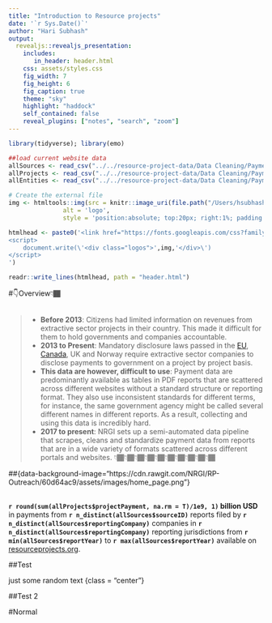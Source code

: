 ```yaml
---
title: "Introduction to Resource projects"
date: '`r Sys.Date()`'
author: "Hari Subhash"
output:
  revealjs::revealjs_presentation:
    includes:
       in_header: header.html
    css: assets/styles.css
    fig_width: 7
    fig_height: 6
    fig_caption: true
    theme: "sky"
    highlight: "haddock"
    self_contained: false
    reveal_plugins: ["notes", "search", "zoom"]
---
```


```r
library(tidyverse); library(emo)

##load current website data
allSources <- read_csv("../../resource-project-data/Data Cleaning/Payment Data Pipeline/data/Current website data/allSource.csv")
allProjects <- read_csv("../../resource-project-data/Data Cleaning/Payment Data Pipeline/data/Current website data/allProject.csv")
allEntities <- read_csv("../../resource-project-data/Data Cleaning/Payment Data Pipeline/data/Current website data/allEntity.csv")

# Create the external file
img <- htmltools::img(src = knitr::image_uri(file.path("/Users/hsubhash/Documents/GitHub/RP Outreach/assets/images/RP_logo.png")), 
               alt = 'logo', 
               style = 'position:absolute; top:20px; right:1%; padding:10px;z-index:200; width:100px')

htmlhead <- paste0('<link href="https://fonts.googleapis.com/css?family=Open+Sans|Roboto" rel="stylesheet">', '
<script>
    document.write(\'<div class="logos">',img,'</div>\')
</script>
')

readr::write_lines(htmlhead, path = "header.html")
```


#👇Overview👇🏾

##
> - **Before 2013**: Citizens had limited information on revenues from extractive sector projects in their country. This made it difficult for them to hold governments and companies accountable.
> - **2013 to Present**: Mandatory disclosure laws passed in the [EU](http://www.publishwhatyoupay.org/wp-content/uploads/2013/11/PWYP-fact-sheet-on-EU-Accounting-and-Transparency-Directives.pdf), [Canada](http://www.publishwhatyoupay.org/wp-content/uploads/2015/04/Factsheet_for_Canadian_mandatory_reporting_legislation.pdf), UK and Norway require extractive sector companies to disclose payments to government on a project by project basis.
> - **This data are however, difficult to use**: Payment data are predominantly available as tables in PDF reports that are scattered across different websites without a standard structure or reporting format. They also use inconsistent standards for different terms, for instance, the same government agency might be called several different names in different reports. As a result, collecting and using this data is incredibly hard.
> - **2017 to present**: NRGI sets up a semi-automated data pipeline that scrapes, cleans and standardize payment data from reports that are in a wide variety of formats scattered across different portals and websites.      👇🏾👇🏾👇🏾👇🏾👇🏾👇🏾👇🏾👇🏾👇🏾👇🏾

##{data-background-image="https://cdn.rawgit.com/NRGI/RP-Outreach/60d64ac9/assets/images/home_page.png"}

##
**`r round(sum(allProjects$projectPayment, na.rm = T)/1e9, 1)` billion USD** in payments from **`r n_distinct(allSources$sourceID)`** reports filed by **`r n_distinct(allSources$reportingCompany)`** companies in **`r n_distinct(allSources$reportingCompany)`** reporting jurisdictions from **`r min(allSources$reportYear)`** to **`r max(allSources$reportYear)`** available on [resourceprojects.org](https://resourceprojects.org/).

##Test

just some random text {class = "center"}

##Test 2


#Normal

